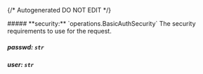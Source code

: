 {/* Autogenerated DO NOT EDIT  */}

<Collapsible>
    ##### **security:** `operations.BasicAuthSecurity`
    The security requirements to use for the request.
    <Collapsible.Break/>
    <BasicAuthSecurity/>
</Collapsible>

##### **passwd:** `str`

##### **user:** `str`

